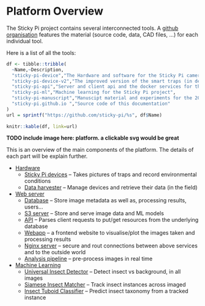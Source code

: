 # Platform Overview{#overview -}

The Sticky Pi project contains several interconnected tools. 
A [github organisation](https://github.com/sticky-pi) features the material (source code, data, CAD files, ...) for each individual tool.

Here is a list of all the tools:
```r
df <- tibble::tribble(
  ~Name,~Description,
  "sticky-pi-device","The Hardware and software for the Sticky Pi cameras (i.e. device)",
  "sticky-pi-device-v2","The improved version of the smart traps (in development)",
  "sticky-pi-api","Server and client api and the docker services for the server webapps",
  "sticky-pi-ml","Machine learning for the Sticky Pi project",
  "sticky-pi-manuscript","Manuscipt material and experiments for the 2021 method publication",
  "sticky-pi.github.io ","Source code of this documentation"
)
url = sprintf("https://github.com/sticky-pi/%s", df$Name)
  
knitr::kable(df, link=url)
```


**TODO include image here: platform. a clickable svg would be great**

This is an overview of the main components of the platform. 
The details of each part will be explain further.

* [Hardware](/hardware.html)
  * [Sticky Pi devices](/hardware.html#device) -- Takes pictures of traps and record environmental conditions
  * [Data harvester](/hardware.html#datat-harvester) -- Manage devices and retrieve their data (in the field)
* [Web server](/web-server)
  * [Database](/web-server#db) -- Store image metadata as well as, processing results, users...
  * [S3 server](/web-server#s3) -- Store and serve image data and ML models
  * [API](/web-server#api) -- Parses client requests to put/get resources from the underlying database
  * [Webapp](/web-server#webapp) -- a frontend website to visualise/plot the images taken and processing results
  * [Nginx server](/web-server#nginx) -- secure and rout connections between above services and to the outside world
  * [Analysis pipeline](/web-server#ml) -- pre-process images in real time
* [Machine Learning](/ml)
  * [Universal Insect Detector](/ml#uid) -- Detect insect vs background, in all images
  * [Siamese Insect Matcher](/ml#uid) -- Track insect instances across imaged
  * [Insect Tuboid Classifier](/ml#uid) --  Predict insect taxonomy from a tracked instance

